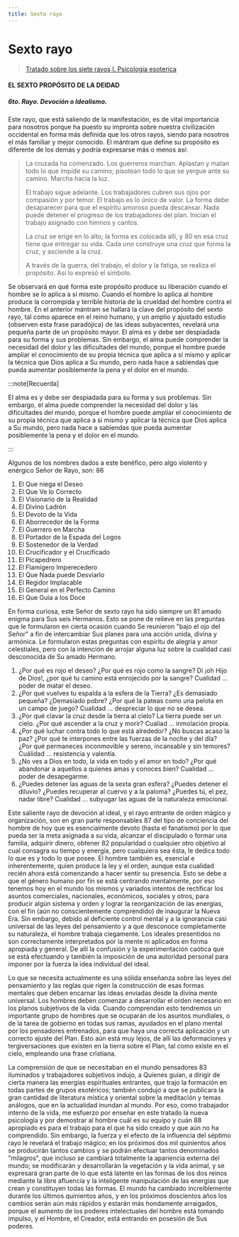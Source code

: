 ```yaml
---
title: Sexto rayo
---
```


# Sexto rayo

> [Tratado sobre los siete rayos I. Psicologia esoterica](/tratador-sobre-los-siete-rayos-I/preguntas-y-respuestas#el-sexto-propósito-de-la-deidad)

#### EL SEXTO PROPÓSITO DE LA DEIDAD

##### 6to. Rayo. Devoción o Idealismo.

Este rayo, que está saliendo de la manifestación, es de vital importancia para nosotros porque ha puesto su impronta sobre nuestra civilización occidental en forma más definida que los otros rayos, siendo para nosotros el más familiar y mejor conocido. El mántram que define su propósito es diferente de los demás y podría expresarse más o menos así:

> La cruzada ha comenzado. Los guerreros marchan. Aplastan y matan todo lo que impide su camino; pisotean todo lo que se yergue ante su camino. Marcha hacia la luz.
>
> El trabajo sigue adelante. Los trabajadores cubren sus ojos por compasión y por temor. El trabajo es lo único de valor. La forma debe desaparecer para que el espíritu amoroso pueda descansar. Nada puede detener el progreso de los trabajadores del plan. Inician el trabajo asignado con himnos y cantos.
>
> La cruz se erige en lo alto; la forma es colocada allí, y <Pin lang="en">80</Pin> en esa cruz tiene que entregar su vida. Cada uno construye una cruz que forma la cruz, y asciende a la cruz.
>
> A través de la guerra, del trabajo, el dolor y la fatiga, se realiza el propósito. Así lo expresó el símbolo.

Se observará en qué forma este propósito produce su liberación cuando el hombre se lo aplica a sí mismo. Cuando el hombre lo aplica al hombre produce la corrompida y terrible historia de la crueldad del hombre contra el hombre. En el anterior mántram se hallará la clave del propósito del sexto rayo, tal como aparece en el reino humano, y un amplio y ajustado estudio (observen esta frase paradójica) de las ideas subyacentes, revelará una pequeña parte de un propósito mayor. El alma es y debe ser despiadada para su forma y sus problemas. Sin embargo, el alma puede comprender la necesidad del dolor y las dificultades del mundo, porque el hombre puede ampliar el conocimiento de su propia técnica que aplica a sí mismo y aplicar la técnica que Dios aplica a Su mundo, pero nada hace a sabiendas que pueda aumentar posiblemente la pena y el dolor en el mundo.

:::note[Recuerda]

El alma es y debe ser despiadada para su forma y sus problemas. Sin embargo, el alma puede comprender la necesidad del dolor y las dificultades del mundo, porque el hombre puede ampliar el conocimiento de su propia técnica que aplica a sí mismo y aplicar la técnica que Dios aplica a Su mundo, pero nada hace a sabiendas que pueda aumentar posiblemente la pena y el dolor en el mundo.

:::

Algunos de los nombres dados a este benéfico, pero algo violento y enérgico Señor de Rayo, son: <Pin lang="es">86</Pin>

1. El Que niega el Deseo
2. El Que Ve lo Correcto
3. El Visionario de la Realidad
4. El Divino Ladrón
5. El Devoto de la Vida
6. El Aborrecedor de la Forma
7. El Guerrero en Marcha
8. El Portador de la Espada del Logos
9. El Sostenedor de la Verdad
10. El Crucificador y el Crucificado
11. El Picapedrero
12. El Flamígero Imperecedero
13. El Que Nada puede Desviarlo
14. El Regidor Implacable
15. El General en el Perfecto Camino
16. El Que Guía a los Doce

En forma curiosa, este Señor de sexto rayo ha sido siempre un <Pin lang="en">81</Pin> amado enigma para Sus seis Hermanos. Esto se pone de relieve en las preguntas que le formularon en cierta ocasión cuando Se reunieron "bajo el ojo del Señor" a fin de intercambiar Sus planes para una acción unida, divina y armónica. Le formularon estas preguntas con espíritu de alegría y amor celestiales, pero con la intención de arrojar alguna luz sobre la cualidad casi desconocida de Su amado Hermano.

1. ¿Por qué es rojo el deseo? ¿Por qué es rojo como la sangre? Di ¡oh Hijo de Dios!, ¿por qué tu camino está enrojecido por la sangre? Cualidad ... poder de matar el deseo.
2. ¿Por qué vuelves tu espalda a la esfera de la Tierra? ¿Es demasiado pequeña? ¿Demasiado pobre? ¿Por qué la pateas como una pelota en un campo de juego? Cualidad ... despreciar lo que no se desea.
3. ¿Por qué clavar la cruz desde la tierra al cielo? La tierra puede ser un cielo. ¿Por qué ascender a la cruz y morir? Cualiad ... inmolación propia.
4. ¿Por qué luchar contra todo lo que está alrededor? ¿No buscas acaso la paz? ¿Por qué te interpones entre las fuerzas de la noche y del día? ¿Por qué permaneces inconmovible y sereno, incansable y sin temores? Cuálidad ... resistencia y valentía.
5. ¿No ves a Dios en todo, la vida en todo y el amor en todo? ¿Por qué abandonar a aquellos a quienes amas y conoces bien? Cualidad ... poder de desapegarme.
6. ¿Puedes detener las aguas de la sexta gran esfera? ¿Puedes detener el diluvio? ¿Puedes recuperar al cuervo y a la paloma? ¿Puedes tú, el pez, nadar libre? Cualidad ... subyugar las aguas de la naturaleza emocional.

Este saliente rayo de devoción al ideal, y el rayo entrante de orden mágico y organización, son en gran parte responsables <Pin lang="es">87</Pin> del tipo de conciencia del hombre de hoy que es esencialmente devoto (hasta el fanatismo) por lo que pueda ser la meta asignada a su vida, alcanzar el discipulado o formar una familia, adquirir dinero, obtener <Pin lang="en">82</Pin> popularidad o cualquier otro objetivo al cual consagra su tiempo y energía, pero cualquiera sea ésta, le dedica todo lo que es y todo lo que posee. El hombre también es, esencial e inherentemente, quien produce la ley y el orden, aunque esta cualidad recién ahora está comenzando a hacer sentir su presencia. Esto se debe a que el género humano por fin se está centrando mentalmente, por eso tenemos hoy en el mundo los mismos y variados intentos de rectificar los asuntos comerciales, nacionales, económicos, sociales y otros, para producir algún sistema y orden y lograr la reorganización de las energías, con el fin (aún no conscientemente comprendido) de inaugurar la Nueva Era. Sin embargo, debido al deficiente control mental y a la ignorancia casi universal de las leyes del pensamiento y a que desconoce completamente su naturaleza, el hombre trabaja ciegamente. Los ideales presentidos no son correctamente interpretados por la mente ni aplicados en forma apropiada y general. De allí la confusión y la experimentación caótica que se está efectuando y también la imposición de una autoridad personal para imponer por la fuerza la idea individual del ideal.

Lo que se necesita actualmente es una sólida enseñanza sobre las leyes del pensamiento y las reglas que rigen la construcción de esas formas mentales que deben encarnar las ideas enviadas desde la divina mente universal. Los hombres deben comenzar a desarrollar el orden necesario en los planos subjetivos de la vida. Cuando comprendan esto tendremos un importante grupo de hombres que se ocuparán de los asuntos mundiales, o de la tarea de gobierno en todas sus ramas, ayudados en el plano mental por los pensadores entrenados, para que haya una correcta aplicación y un correcto ajuste del Plan. Esto aún está muy lejos, de allí las deformaciones y tergiversaciones que existen en la tierra sobre el Plan, tal como existe en el cielo, empleando una frase cristiana.

La comprensión de que se necesitaban en el mundo pensadores <Pin lang="en">83</Pin> iluminados y trabajadores subjetivos indujo, a Quienes guían, a dirigir de cierta manera las energías espirituales entrantes, que trajo la formación en todas partes de grupos esotéricos; también condujo a que se publicara la gran cantidad de literatura mística y oriental sobre la meditación y temas análogos, que en la actualidad inundan al mundo. Por eso, como trabajador interno de la vida, me esfuerzo por enseñar en este tratado la nueva psicología y por demostrar al hombre cuál es su equipo y cuán <Pin lang="es">88</Pin> apropiado es para el trabajo para el que ha sido creado y que aún no ha comprendido. Sin embargo, la fuerza y el efecto de la influencia del séptimo rayo le revelará el trabajo mágico; en los próximos dos mil quinientos años se producirán tantos cambios y se podrán efectuar tantos denominados "milagros", que incluso se cambiará totalmente la apariencia externa del mundo; se modificarán y desarrollarán la vegetación y la vida animal, y se expresará gran parte de lo que está latente en las formas de los dos reinos mediante la libre afluencia y la inteligente manipulación de las energías que crean y constituyen todas las formas. El mundo ha cambiado increíblemente durante los últimos quinientos años, y en los próximos doscientos años los cambios serán aún más rápidos y estarán más hondamente arraigados, porque el aumento de los poderes intelectuales del hombre está tomando impulso, y el Hombre, el Creador, está entrando en posesión de Sus poderes.
